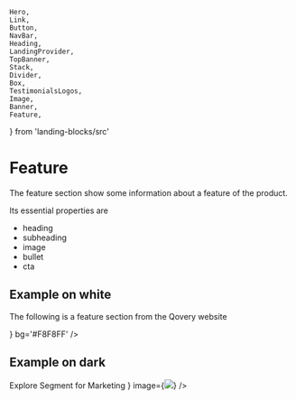     Hero,
    Link,
    Button,
    NavBar,
    Heading,
    LandingProvider,
    TopBanner,
    Stack,
    Divider,
    Box,
    TestimonialsLogos,
    Image,
    Banner,
    Feature,
} from 'landing-blocks/src'

# Feature

The feature section show some information about a feature of the product.

Its essential properties are

-   heading
-   subheading
-   image
-   bullet
-   cta

## Example on white

The following is a feature section from the Qovery website

<Playground iframe>
    <LandingProvider primary='#FF593D'>
        <Feature
            heading='Fully integrated to git'
            subheading='Qovery is fully integrated to Github, Bitbucket and Gitlab. Once you have pushed your code, Qovery launches all the necessaries steps to make your application available online.'
            image={<img src='/quovery/feature1.png' width='500px' />}
            bg='#F8F8FF'
        />
    </LandingProvider>
</Playground>

## Example on dark



<Playground iframe>
    <LandingProvider
        background='radial-gradient( 37.86% 77.79% at 50% 100%, rgba(113,128,150,0.25) 0%, rgba(113,128,150,0) 100% ), linear-gradient(180deg,#1a202c 0%,#2d3748 100%), linear-gradient(180deg,#0d0f14 0%,rgba(27,32,43,0) 100%),#2f3747'
        primary='#52BD95'
    >
        <Feature
            dark
            heading='One API. Cleaner code.'
            subheading='Use one API to collect analytics data, across any platform. We have SDKs for Javascript, iOS, Android, and 20+ server-side languages.'
            bullet='Segment for Engineering Teams'
            cta={
                <Link>
                    Explore Segment for Marketing
                    <Box mx='10px' display='inline' as={FaArrowRight} />
                </Link>
            }
            image={<Image h='560px' src='/segment/banner.svg' />}
        />
    </LandingProvider>
</Playground>
